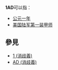 '''1AD'''可以指：

* [[1年|公元一年]]
* [[第一装甲师|美国陆军第一装甲师]]

== 參見 ==

* [[1_(消歧義)|1 (消歧義)]]
* [[AD|AD (消歧義)]]

{{disambig|Cat=字母数字组合消歧义}}